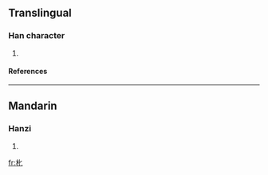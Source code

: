 ==Translingual==
===Han character===
{{Han char|rn=75|rad=木|as=02|sn=6|four=5101<sub>0</sub>|canj=木心 (DP)}}
# {{defn|Han|sort=木02}}
====References====
{{Han ref|kx=0510.150|dkj=14438|dj=0894.120|hdz=21156.010|uh=673C|ud=26428|bh=C9F5|bd=51701}}

----
==Mandarin==
===Hanzi===
{{cmn-hanzi|pin=[[bǐ]] ([[bi3]])|wg=pi<sup>3</sup>}}
# {{defn|Mandarin}}

[[fr:朼]]